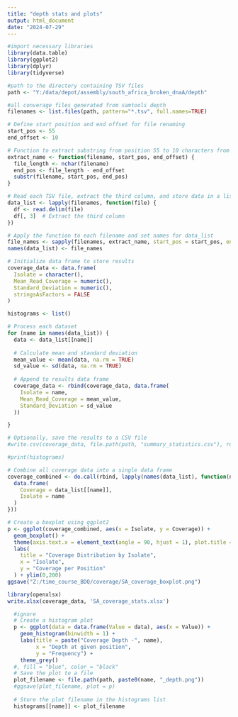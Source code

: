 ---
title: "depth stats and plots"
output: html_document
date: "2024-07-29"
---

```{r}
#import necessary libraries
library(data.table)
library(ggplot2)
library(dplyr)
library(tidyverse)

```

```{r}
#path to the directory containing TSV files
path <- "Y:/data/depot/assembly/south_africa_broken_dnaA/depth"

#all converage files generated from samtools depth
filenames <- list.files(path, pattern="*.tsv", full.names=TRUE)

# Define start position and end offset for file renaming
start_pos <- 55
end_offset <- 10

# Function to extract substring from position 55 to 10 characters from the end
extract_name <- function(filename, start_pos, end_offset) {
  file_length <- nchar(filename)
  end_pos <- file_length - end_offset
  substr(filename, start_pos, end_pos)
}

# Read each TSV file, extract the third column, and store data in a list
data_list <- lapply(filenames, function(file) {
  df <- read.delim(file)
  df[, 3]  # Extract the third column
})

# Apply the function to each filename and set names for data_list
file_names <- sapply(filenames, extract_name, start_pos = start_pos, end_offset = end_offset)
names(data_list) <- file_names

# Initialize data frame to store results
coverage_data <- data.frame(
  Isolate = character(),
  Mean_Read_Coverage = numeric(),
  Standard_Deviation = numeric(),
  stringsAsFactors = FALSE
)

histograms <- list()

# Process each dataset
for (name in names(data_list)) {
  data <- data_list[[name]]
  
  # Calculate mean and standard deviation
  mean_value <- mean(data, na.rm = TRUE)
  sd_value <- sd(data, na.rm = TRUE)
  
  # Append to results data frame
  coverage_data <- rbind(coverage_data, data.frame(
    Isolate = name,
    Mean_Read_Coverage = mean_value,
    Standard_Deviation = sd_value
  ))

}

# Optionally, save the results to a CSV file
#write.csv(coverage_data, file.path(path, "summary_statistics.csv"), row.names = FALSE)

#print(histograms)

```
```{r}
# Combine all coverage data into a single data frame
coverage_combined <- do.call(rbind, lapply(names(data_list), function(name) {
  data.frame(
    Coverage = data_list[[name]],
    Isolate = name
  )
}))
```
```{r}
# Create a boxplot using ggplot2
p <- ggplot(coverage_combined, aes(x = Isolate, y = Coverage)) +
  geom_boxplot() +
  theme(axis.text.x = element_text(angle = 90, hjust = 1), plot.title = element_text(hjust = 0.5)) +
  labs(
    title = "Coverage Distribution by Isolate",
    x = "Isolate",
    y = "Coverage per Position"
  ) + ylim(0,200)
ggsave("Z:/time_course_BDQ/coverage/SA_coverage_boxplot.png")

```

```{r}
library(openxlsx)
write.xlsx(coverage_data, 'SA_coverage_stats.xlsx')

```

```{r}
  #ignore
  # Create a histogram plot
  p <- ggplot(data = data.frame(Value = data), aes(x = Value)) +
    geom_histogram(binwidth = 1) +
    labs(title = paste("Coverage Depth -", name),
         x = "Depth at given position",
         y = "Frequency") +
    theme_grey()
  #, fill = "blue", color = "black"
  # Save the plot to a file
  plot_filename <- file.path(path, paste0(name, "_depth.png"))
  #ggsave(plot_filename, plot = p)
  
  # Store the plot filename in the histograms list
  histograms[[name]] <- plot_filename
```

